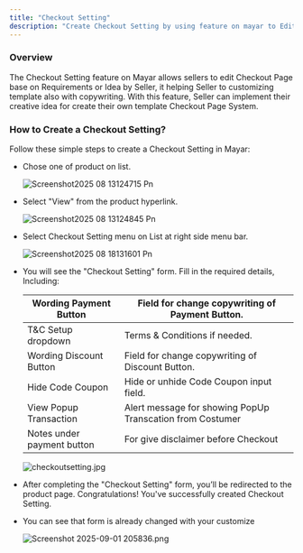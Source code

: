 ```yaml
---
title: "Checkout Setting"
description: "Create Checkout Setting by using feature on mayar to Edit Checkout Page base on Seller idea, it will be impactfull if seller can collaboration with their own creation for create unique template as Seller needs."
---
```


### Overview

The Checkout Setting feature on Mayar allows sellers to edit Checkout Page base on Requirements or Idea by Seller, it helping Seller to customizing template also with copywriting. With this feature, Seller can implement their creative idea for create their own template Checkout Page System.

### How to Create a Checkout Setting?

Follow these simple steps to create a Checkout Setting in Mayar:

- Chose one of product on list.

  ![Screenshot2025 08 13124715 Pn](/images/Screenshot2025-08-13124715.png)
- Select "View" from the product hyperlink.

  ![Screenshot2025 08 13124845 Pn](/images/Screenshot2025-08-13124845.png)
- Select Checkout Setting menu on List at right side menu bar.

  ![Screenshot2025 08 18131601 Pn](/images/Screenshot2025-08-18131601.png)
- You will see the "Checkout Setting" form. Fill in the required details, Including:

  | Wording Payment Button     | Field for change copywriting of Payment Button.           |
  | -------------------------- | --------------------------------------------------------- |
  | T&C Setup dropdown         | Terms & Conditions if needed.                             |
  | Wording Discount Button    | Field for change copywriting of Discount Button.          |
  | Hide Code Coupon           | Hide or unhide Code Coupon input field.                   |
  | View Popup Transaction     | Alert message for showing PopUp Transcation from Costumer |
  | Notes under payment button | For give disclaimer before Checkout                       |

  ![checkoutsetting.jpg](/images/checkoutsetting.jpg)
- After completing the "Checkout Setting" form, you’ll be redirected to the product page. Congratulations\! You've successfully created Checkout Setting.
- You can see that form is already changed with your customize

  ![Screenshot 2025-09-01 205836.png](/images/Screenshot2025-09-01205836.png)